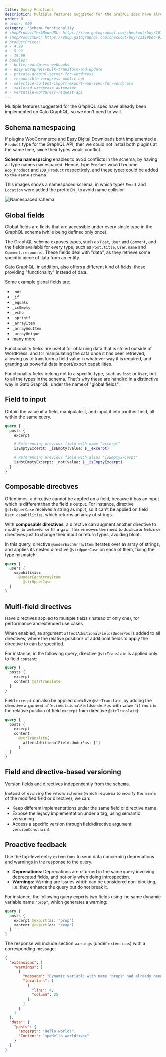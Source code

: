 ```yaml
---
title: Query Functions
description: Multiple features suggested for the GraphQL spec have already been implemented on Gato GraphQL, so we don't need to wait.
order: 0
# order: 900
category: 'Schema functionality'
# shopProductTestModeURL: https://shop.gatographql.com/checkout/buy/107a5b42-6f5b-4c0f-8d1d-2c203318c4d4
# shopProductURL: https://shop.gatographql.com/checkout/buy/c21e9bec-91db-4b69-b5d3-4497cff0fdd0
# productPrices:
# - 4.99
# - 9.99
# - 19.99
# bundles:
# - better-wordpress-webhooks
# - easy-wordpress-bulk-transform-and-update
# - private-graphql-server-for-wordpress
# - responsible-wordpress-public-api
# - selective-content-import-export-and-sync-for-wordpress
# - tailored-wordpress-automator
# - versatile-wordpress-request-api
---
```


Multiple features suggested for the GraphQL spec have already been implemented on Gato GraphQL, so we don't need to wait.

## Schema namespacing

If plugins WooCommerce and Easy Digital Downloads both implemented a `Product` type for the GraphQL API, then we could not install both plugins at the same time, since their types would conflict.

**Schema namespacing** enables to avoid conflicts in the schema, by having all type names namespaced. Hence, type `Product` would become `Woo_Product` and `EDD_Product` respectively, and these types could be added to the same schema.

This images shows a namespaced schema, in which types `Event` and `Location` were added the prefix `EM_` to avoid name collision:

![Namespaced schema](/assets/guides/upstream/namespaced-interactive-schema.png "Namespaced schema")

## Global fields

Global fields are fields that are accessible under every single type in the GraphQL schema (while being defined only once).

The GraphQL schema exposes types, such as `Post`, `User` and `Comment`, and the fields available for every type, such as `Post.title`, `User.name` and `Comment.responses`. These fields deal with "data", as they retrieve some specific piece of data from an entity.

Gato GraphQL, in addition, also offers a different kind of fields: those providing "functionality" instead of data.

Some example global fields are:

- `_not`
- `_if`
- `_equals`
- `_isEmpty`
- `_echo`
- `_sprintf`
- `_arrayItem`
- `_arrayAddItem`
- `_arrayUnique`
- many more

Functionality fields are useful for obtaining data that is stored outside of WordPress, and for manipulating the data once it has been retrieved, allowing us to transform a field value in whatever way it is required, and granting us powerful data import/export capabilities.

Functionality fields belong not to a specific type, such as `Post` or `User`, but to all the types in the schema. That's why these are handled in a distinctive way in Gato GraphQL, under the name of "global fields".

## Field to input

Obtain the value of a field, manipulate it, and input it into another field, all within the same query.

```graphql
query {
  posts {
    excerpt

    # Referencing previous field with name "excerpt"
    isEmptyExcerpt: _isEmpty(value: $__excerpt)

    # Referencing previous field with alias "isEmptyExcerpt"
    isNotEmptyExcerpt: _not(value: $__isEmptyExcerpt)
  }
}
```

## Composable directives

Oftentimes, a directive cannot be applied on a field, because it has an input which is different than the field's output. For instance, directive `@strUpperCase` receives a string as input, so it can't be applied on field `User.capabilities`, which returns an array of strings.

With **composable directives**, a directive can augment another directive to modify its behavior or fill a gap. This removes the need to duplicate fields or directives just to change their input or return types, avoiding bloat.

In this query, directive `@underEachArrayItem` iterates over an array of strings, and applies its nested directive `@strUpperCase` on each of them, fixing the type mismatch:

```graphql
query {
  users {
    capabilities
      @underEachArrayItem
        @strUpperCase
  }
}
```

## Mulfi-field directives

Have directives applied to multiple fields (instead of only one), for performance and extended use cases.

When enabled, an argument `affectAdditionalFieldsUnderPos` is added to all directives, where the relative positions of additional fields to apply the directive to can be specified.

For instance, in the following query, directive `@strTranslate` is applied only to field `content`:

```graphql
query {
  posts {
    excerpt
    content @strTranslate
  }
}
```

Field `excerpt` can also be applied directive `@strTranslate`, by adding the directive argument `affectAdditionalFieldsUnderPos` with value `[1]` (as `1` is the relative position of field `excerpt` from directive `@strTranslate`):

```graphql
query {
  posts {
    excerpt
    content
      @strTranslate(
        affectAdditionalFieldsUnderPos: [1]
      )
  }
}
```

## Field and directive-based versioning

Version fields and directives independently from the schema.

Instead of evolving the whole schema (which requires to modify the name of the modified field or directive), we can:

- Keep different implementations under the same field or directive name
- Expose the legacy implementation under a tag, using semantic versioning
- Access a specific version through field/directive argument `versionConstraint`

## Proactive feedback

Use the top-level entry `extensions` to send data concerning deprecations and warnings in the response to the query.

- **Deprecations:** Deprecations are returned in the same query involving deprecated fields, and not only when doing introspection.
- **Warnings:** Warning are issues which can be considered non-blocking, i.e. they enhance the query but do not break it.

For instance, the following query exports two fields using the same dynamic variable name `"prop"`, which generates a warning:

```graphql
query {
  posts {
    excerpt @export(as: "prop")
    content @export(as: "prop")
  }
}
```

The response will include section `warnings` (under `extensions`) with a corresponding message:

```json
{
  "extensions": {
    "warnings": [
      {
        "message": "Dynamic variable with name 'props' had already been set, had its value overridden",
        "locations": [
          {
            "line": 4,
            "column": 25
          }
        ]
      }
    ]
  },
  "data": {
    "posts": {
      "excerpt": "Hello world!",
      "Content": "<p>Hello world!</p>"
    }
  }
}
```

